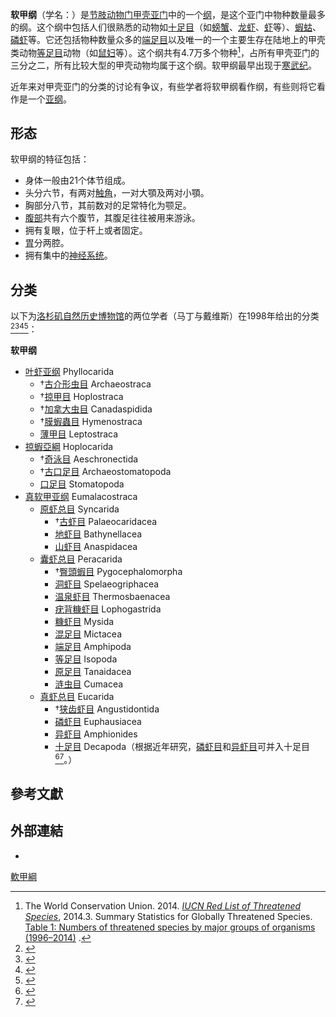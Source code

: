 {{Automatic Taxobox
| fossil_range = {{fossil_range|寒武紀|現代}}
| image = Lobster 300.jpg
| image_caption = [[加州刺龙虾|加州刺龙虾]](''Panulirus interruptus'')
| taxon = Malacostraca
| subdivision_ranks = [[亞綱|亞綱]]
| subdivision =
* 參見內文
}}

'''软甲纲'''（学名：{{lang|la|Malacostraca}}）是[[节肢动物门|节肢动物门]][[甲壳亚门|甲壳亚门]]中的一个[[纲_(生物)|纲]]，是这个亚门中物种数量最多的纲。这个纲中包括人们很熟悉的动物如[[十足目|十足目]]（如[[螃蟹|螃蟹]]、[[龙虾|龙虾]]、[[虾|虾]]等）、[[蝦蛄|蝦蛄]]、[[磷虾|磷虾]]等。它还包括物种数量众多的[[端足目|端足目]]以及唯一的一个主要生存在陆地上的甲壳类动物[[等足目|等足目]]动物（如[[鼠妇|鼠妇]]等）。这个纲共有4.7万多个物种<ref name=IUCN1014>The World Conservation Union. 2014. ''[[IUCN_Red_List_of_Threatened_Species|IUCN Red List of Threatened Species]]'', 2014.3. Summary Statistics for Globally Threatened Species. [http://cmsdocs.s3.amazonaws.com/summarystats/2014_3_Summary_Stats_Page_Documents/2014_3_RL_Stats_Table_1.pdf Table 1: Numbers of threatened species by major groups of organisms (1996–2014)] {{Wayback|url=http://cmsdocs.s3.amazonaws.com/summarystats/2014_3_Summary_Stats_Page_Documents/2014_3_RL_Stats_Table_1.pdf |date=20150224091921 }}.</ref>，占所有甲壳亚门的三分之二，所有比较大型的甲壳动物均属于这个纲。软甲纲最早出现于[[寒武纪|寒武纪]]。

近年来对甲壳亚门的分类的讨论有争议，有些学者将软甲纲看作纲，有些则将它看作是一个[[亚纲|亚纲]]。

== 形态 ==
软甲纲的特征包括：
* 身体一般由21个体节组成。
* 头分六节，有两对[[触角|触角]]，一对大顎及两对小顎。
* 胸部分八节，其前数对的足常特化为颚足。
* [[腹部|腹部]]共有六个腹节，其腹足往往被用来游泳。
* 拥有复眼，位于杆上或者固定。
* [[胃|胃]]分两腔。
* 拥有集中的[[神经系统|神经系统]]。

==分类==
以下为[[洛杉矶自然历史博物馆|洛杉矶自然历史博物馆]]的两位学者（马丁与戴维斯）在1998年给出的分类<ref name="Martin">{{cite book |first1=Joel W. |last1=Martin |first2=George E. |last2=Davis |year=2001 |url=http://www.nhm.org/research/publications/CrustaceaClassification.pdf |title=An Updated Classification of the Recent Crustacea |publisher=Natural History Museum of Los Angeles County |access-date=2006-10-14 |archive-date=2006-05-25 |archive-url=http://web.archive.bibalex.org/web/20060525172232/http://www.nhm.org/research/publications/CrustaceaClassification.pdf |dead-url=no }}</ref><ref name="Jenner">{{cite journal |url=http://dpc.uba.uva.nl/ctz/vol67/nr03/art01 |journal=[[Contributions_to_Zoology|Contributions to Zoology]] |volume=67 |issue=3 |pages=155–186 |year=1998 |title=Palaeo- and archaeostomatopods (Hoplocarida: Crustacea) from the Bear Gulch Limestone, Mississippian (Namurian), of central Montana |author1=Jenner, Ronald A. |author2=Hof, Cees H. J. |author3=Schram, Frederick R. |author= |access-date=2019-10-02 |archive-url=https://archive.is/20120707154241/http://dpc.uba.uva.nl/ctz/vol67/nr03/art01 |archive-date=2012-07-07 |dead-url=yes }}</ref><ref>{{cite book |author1=Camacho, A. I. |author2=Valdecasas, A. G. |year=2008 |title=Freshwater Animal Diversity Assessment |series=Developments in Hydrobiology |volume=198 |pages=257–266 |chapter=Global diversity of syncarids (Syncarida; Crustacea) in freshwater |doi=10.1007/978-1-4020-8259-7_28 |editor1=Balian, E. V. |editor2=Lévêque, C. |editor3=Segers, H. |editor4=Martens, K. |publisher=[[Springer_Science+Business_Media|Springer]]|isbn=978-1-4020-8258-0 }}</ref><ref>{{cite book |author=Davie, P. J. F. |year=2001 |title=Crustacea: Malacostraca: Phyllocarida, Hoplocarida, Eucarida (Part 1) |series=Zoological catalogue of Australia |volume=19.3A |publisher=[[CSIRO_Publishing|CSIRO Publishing]] |isbn=978-0-643-06791-2 |chapter=Subclass: Phyllocarida, Introduction |page=24 |chapter-url={{google books |plain-url=yes |id=Sc7i6AL-GewC |pg=PA24}} |language=en }}</ref>：

'''软甲纲''' '''{{lang|la|Malacostraca}}'''
*[[叶虾亚纲|叶虾亚纲]] Phyllocarida
**†[[古介形虫目|古介形虫目]] Archaeostraca
**†[[掠甲目|掠甲目]] Hoplostraca
**†[[加拿大虫目|加拿大虫目]] Canadaspidida
**†[[膜蝦蟲目|膜蝦蟲目]] Hymenostraca
**[[薄甲目|薄甲目]] Leptostraca
*[[掠蝦亞綱|掠蝦亞綱]] Hoplocarida
**†[[奇泳目|奇泳目]] Aeschronectida
**†[[古口足目|古口足目]] Archaeostomatopoda
**[[口足目|口足目]] Stomatopoda
*[[真软甲亚纲|真软甲亚纲]] Eumalacostraca
**[[原虾总目|原虾总目]] Syncarida
***†[[古虾目|古虾目]] Palaeocaridacea
***[[地虾目|地虾目]] Bathynellacea
***[[山虾目|山虾目]] Anaspidacea
**[[囊虾总目|囊虾总目]] Peracarida
***†[[臀頭蝦目|臀頭蝦目]] Pygocephalomorpha
***[[洞虾目|洞虾目]] Spelaeogriphacea
***[[温泉虾目|温泉虾目]] Thermosbaenacea
***[[疣背糠虾目|疣背糠虾目]] Lophogastrida
***[[糠虾目|糠虾目]] Mysida
***[[混足目|混足目]] Mictacea
***[[端足目|端足目]] Amphipoda
***[[等足目|等足目]] Isopoda
***[[原足目|原足目]] Tanaidacea
***[[涟虫目|涟虫目]] Cumacea
**[[真虾总目|真虾总目]] Eucarida
***†[[狭齿虾科|狭齿虾目]] Angustidontida
***[[磷虾目|磷虾目]] Euphausiacea
***[[异虾目|异虾目]] Amphionides
***[[十足目|十足目]] Decapoda（根据近年研究，[[磷虾目|磷虾目]]和[[异虾目|异虾目]]可并入十足目<ref>{{Cite journal|title=Phylomitogenomics of Malacostraca (Arthropoda: Crustacea)|url=http://link.springer.com/10.1007/s13131-015-0583-1|last=Shen|first=Xin|last2=Tian|first2=Mei|date=2015-02|journal=Acta Oceanologica Sinica|issue=2|doi=10.1007/s13131-015-0583-1|volume=34|pages=84–92|language=en|issn=0253-505X|last3=Yan|first3=Binlun|last4=Chu|first4=Kahou}}</ref><ref name="Williamson">{{cite journal
 |author={{tsl|en|Donald I. Williamson|}} |year=1973 |title=''Amphionides reynaudii'' (H. Milne Edwards), representative of a proposed new order of Eucaridan Malacostraca |journal={{tsl|en|Crustaceana|}} |volume=25 |issue=1 |pages=35–50 |doi=10.1163/156854073X00470 |jstor=20102008}}</ref>。）

==參考文獻==
{{reflist}}

==外部連結==
{{commonscat|Malacostraca}}
*{{Wikispecies-inline|Malacostraca}}
{{節肢動物門}}
{{軟甲綱}}
{{Taxonbar|from=Q182978}}
[[Category:軟甲綱|]]